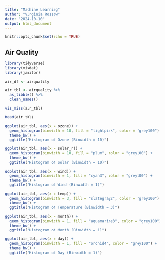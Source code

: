 ```yaml
---
title: "Machine Learning"
author: "Virginia Rossow"
date: "2024-10-10"
output: html_document
---
```


```r
knitr::opts_chunk$set(echo = TRUE)
```

## Air Quality

```r

library(tidyverse)
library(visdat)
library(janitor)

air_df <- airquality

```

```r

air_tbl <- airquality %>%
  as_tibble() %>%
  clean_names()

```

```r

vis_miss(air_tbl)

head(air_tbl)

```

```r


ggplot(air_tbl, aes(x = ozone)) +
  geom_histogram(binwidth = 10, fill = "lightpink", color = "grey100") +
  theme_bw() +
  ggtitle("Histogram of Ozone (Binwidth = 10)")

ggplot(air_tbl, aes(x = solar_r)) +
  geom_histogram(binwidth = 10, fill = "plum", color = "grey100") +
  theme_bw() +
  ggtitle("Histogram of Solar (Binwidth = 10)")

ggplot(air_tbl, aes(x = wind)) +
  geom_histogram(binwidth = 1, fill = "cyan3", color = "grey100") +
  theme_bw() +
  ggtitle("Histogram of Wind (Binwidth = 1)")

ggplot(air_tbl, aes(x = temp)) +
  geom_histogram(binwidth = 3, fill = "slategray2", color = "grey100") +
  theme_bw() +
  ggtitle("Histogram of Temperature (Binwidth = 3)")

ggplot(air_tbl, aes(x = month)) +
  geom_histogram(binwidth = 1, fill = "aquamarine3", color = "grey100") +
  theme_bw() +
  ggtitle("Histogram of Month (Binwidth = 1)")

ggplot(air_tbl, aes(x = day)) +
  geom_histogram(binwidth = 1, fill = "orchid4", color = "grey100") +
  theme_bw() +
  ggtitle("Histogram of Day (Binwidth = 1)")


```